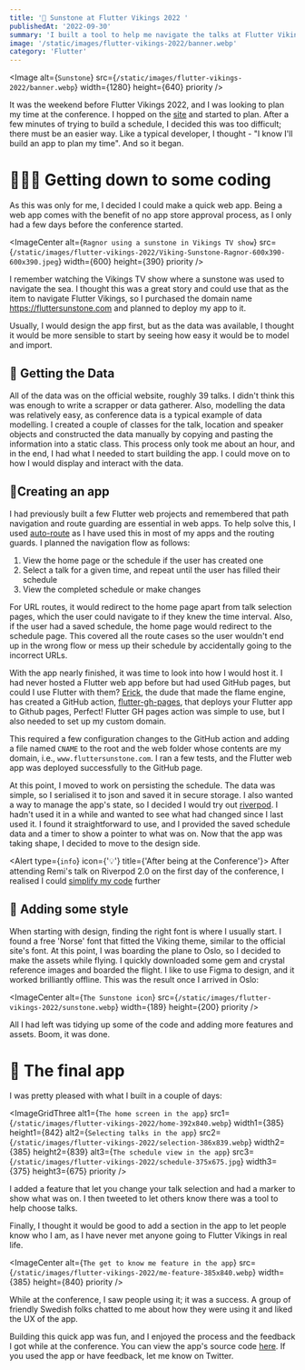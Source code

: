 ```yaml
---
title: '💎 Sunstone at Flutter Vikings 2022 '
publishedAt: '2022-09-30'
summary: 'I built a tool to help me navigate the talks at Flutter Vikings 2022. In this post, I will explain how I made it.'
image: '/static/images/flutter-vikings-2022/banner.webp'
category: 'Flutter'
---
```


<Image
  alt={`Sunstone`}
  src={`/static/images/flutter-vikings-2022/banner.webp`}
  width={1280}
  height={640}
  priority
/>

It was the weekend before Flutter Vikings 2022, and I was looking to plan my time at the conference. I hopped on the [site](https://fluttervikings.com/) and started to plan. After a few minutes of trying to build a schedule, I decided this was too difficult; there must be an easier way. Like a typical developer, I thought - "I know I'll build an app to plan my time". And so it began.

# 👨🏻‍💻 Getting down to some coding
As this was only for me, I decided I could make a quick web app. Being a web app comes with the benefit of no app store approval process, as I only had a few days before the conference started. 

<ImageCenter
  alt={`Ragnor using a sunstone in Vikings TV show`}
  src={`/static/images/flutter-vikings-2022/Viking-Sunstone-Ragnor-600x390-600x390.jpeg`}
  width={600}
  height={390}
  priority
/>

I remember watching the Vikings TV show where a sunstone was used to navigate the sea. I thought this was a great story and could use that as the item to navigate Flutter Vikings, so I purchased the domain name https://fluttersunstone.com and planned to deploy my app to it. 

Usually, I would design the app first, but as the data was available, I thought it would be more sensible to start by seeing how easy it would be to model and import.

## 💾 Getting the Data
All of the data was on the official website, roughly 39 talks. I didn't think this was enough to write a scrapper or data gatherer. Also, modelling the data was relatively easy, as conference data is a typical example of data modelling. I created a couple of classes for the talk, location and speaker objects and constructed the data manually by copying and pasting the information into a static class. This process only took me about an hour, and in the end, I had what I needed to start building the app. I could move on to how I would display and interact with the data.

## 📱Creating an app
I had previously built a few Flutter web projects and remembered that path navigation and route guarding are essential in web apps. To help solve this, I used [auto-route](https://pub.dev/packages/auto_route) as I have used this in most of my apps and the routing guards. I planned the navigation flow as follows:
1. View the home page or the schedule if the user has created one
2. Select a talk for a given time, and repeat until the user has filled their schedule
3. View the completed schedule or make changes

For URL routes, it would redirect to the home page apart from talk selection pages, which the user could navigate to if they knew the time interval. Also, if the user had a saved schedule, the home page would redirect to the schedule page. This covered all the route cases so the user wouldn't end up in the wrong flow or mess up their schedule by accidentally going to the incorrect URLs.

With the app nearly finished, it was time to look into how I would host it. I had never hosted a Flutter web app before but had used GitHub pages, but could I use Flutter with them? [Erick](https://twitter.com/CptPixel), the dude that made the flame engine, has created a GitHub action, [flutter-gh-pages](https://github.com/bluefireteam/flutter-gh-pages), that deploys your Flutter app to Github pages, Perfect! Flutter GH pages action was simple to use, but I also needed to set up my custom domain. 

This required a few configuration changes to the GitHub action and adding a file named `CNAME` to the root and the web folder whose contents are my domain, i.e., `www.fluttersunstone.com`. I ran a few tests, and the Flutter web app was deployed successfully to the GitHub page.

At this point, I moved to work on persisting the schedule. The data was simple, so I serialised it to json and saved it in secure storage. I also wanted a way to manage the app's state, so I decided I would try out [riverpod](https://riverpod.dev/). I hadn't used it in a while and wanted to see what had changed since I last used it. I found it straightforward to use, and I provided the saved schedule data and a timer to show a pointer to what was on. Now that the app was taking shape, I decided to move to the design side.

<Alert type={`info`} icon={'💡'} title={'After being at the Conference'}>
After attending Remi's talk on Riverpod 2.0 on the first day of the conference, I realised I could [simplify my code](https://github.com/b099l3/Sunstone/blob/master/lib/core/application/schedule_provider.dart#L11) further
</Alert>

## 🎨 Adding some style
When starting with design, finding the right font is where I usually start. I found a free 'Norse' font that fitted the Viking theme, similar to the official site's font. At this point, I was boarding the plane to Oslo, so I decided to make the assets while flying. I quickly downloaded some gem and crystal reference images and boarded the flight. I like to use Figma to design, and it worked brilliantly offline. This was the result once I arrived in Oslo:


<ImageCenter
  alt={`The Sunstone icon`}
  src={`/static/images/flutter-vikings-2022/sunstone.webp`}
  width={189}
  height={200}
  priority
/>

All I had left was tidying up some of the code and adding more features and assets. Boom, it was done.

# 💎 The final app
I was pretty pleased with what I built in a couple of days:

<ImageGridThree
  alt1={`The home screen in the app`}
  src1={`/static/images/flutter-vikings-2022/home-392x840.webp`}
  width1={385}
  height1={842}
  alt2={`Selecting talks in the app`}
  src2={`/static/images/flutter-vikings-2022/selection-386x839.webp`}
  width2={385}
  height2={839}
  alt3={`The schedule view in the app`}
  src3={`/static/images/flutter-vikings-2022/schedule-375x675.jpg`}
  width3={375}
  height3={675}
  priority
/>

I added a feature that let you change your talk selection and had a marker to show what was on. I then tweeted to let others know there was a tool to help choose talks. 

Finally, I thought it would be good to add a section in the app to let people know who I am, as I have never met anyone going to Flutter Vikings in real life.

<ImageCenter
  alt={`The get to know me feature in the app`}
  src={`/static/images/flutter-vikings-2022/me-feature-385x840.webp`}
  width={385}
  height={840}
  priority
/>

While at the conference, I saw people using it; it was a success. A group of friendly Swedish folks chatted to me about how they were using it and liked the UX of the app. 

Building this quick app was fun, and I enjoyed the process and the feedback I got while at the conference. You can view the app's source code [here](https://github.com/b099l3/Sunstone). If you used the app or have feedback, let me know on Twitter.

